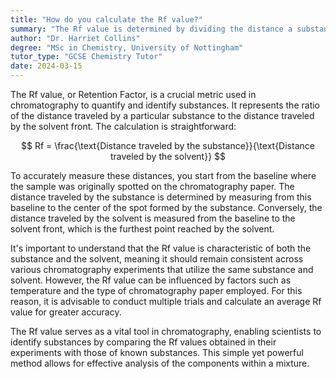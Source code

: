 ```yaml
---
title: "How do you calculate the Rf value?"
summary: "The Rf value is determined by dividing the distance a substance travels by the distance the solvent travels during chromatography."
author: "Dr. Harriet Collins"
degree: "MSc in Chemistry, University of Nottingham"
tutor_type: "GCSE Chemistry Tutor"
date: 2024-03-15
---
```


The Rf value, or Retention Factor, is a crucial metric used in chromatography to quantify and identify substances. It represents the ratio of the distance traveled by a particular substance to the distance traveled by the solvent front. The calculation is straightforward: 

$$
Rf = \frac{\text{Distance traveled by the substance}}{\text{Distance traveled by the solvent}}
$$

To accurately measure these distances, you start from the baseline where the sample was originally spotted on the chromatography paper. The distance traveled by the substance is determined by measuring from this baseline to the center of the spot formed by the substance. Conversely, the distance traveled by the solvent is measured from the baseline to the solvent front, which is the furthest point reached by the solvent.

It's important to understand that the Rf value is characteristic of both the substance and the solvent, meaning it should remain consistent across various chromatography experiments that utilize the same substance and solvent. However, the Rf value can be influenced by factors such as temperature and the type of chromatography paper employed. For this reason, it is advisable to conduct multiple trials and calculate an average Rf value for greater accuracy.

The Rf value serves as a vital tool in chromatography, enabling scientists to identify substances by comparing the Rf values obtained in their experiments with those of known substances. This simple yet powerful method allows for effective analysis of the components within a mixture.
    